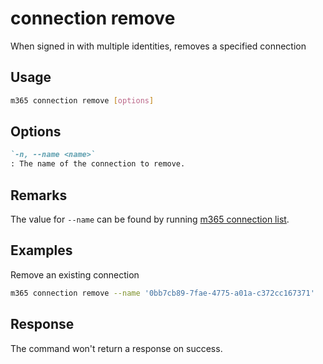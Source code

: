 
# connection remove

When signed in with multiple identities, removes a specified connection

## Usage

```sh
m365 connection remove [options]
```

## Options

```md definition-list
`-n, --name <name>`
: The name of the connection to remove.
```

<Global />

## Remarks

The value for `--name` can be found by running [m365 connection list](connection-list.mdx). 

## Examples

Remove an existing connection

```sh
m365 connection remove --name '0bb7cb89-7fae-4775-a01a-c372cc167371'
```

## Response

The command won't return a response on success.
